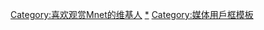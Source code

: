 {{Userbox
|border-c=black
|border-s=1
|id-c=white
|id-fc=blue
|id-s=
|id=[[File:Mnet.png|50px]]
|info-c=pink
|info-fc=black
|info-s=8
|info=这个用戶喜欢观赏[[Mnet媒体|'''Mnet''']]频道的节目。
}}
<includeonly>
[[Category:喜欢观赏Mnet的维基人]]
</includeonly>
<noinclude>
[[Category:喜欢观赏Mnet的维基人|*]]
[[Category:媒体用戶框模板]]
</noinclude>